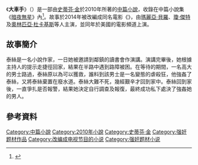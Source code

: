 {{infobox Book | 
| name            = 
大車手|  title_orig    = '''''Big Driver'''''
|image =
|   image_caption =
| author        = [[史蒂芬·金|史蒂芬·金]]
| country         = {{USA}}
| language        = [[英文|英文]]
| series          = 
|  genre         = [[中篇小說|中篇小說]]
|   release_date  = 2010年
}}
《'''大車手'''》（{{lang-en|''Big Driver''}}）是一部由[[史蒂芬·金|史蒂芬·金]]於2010年所著的[[中篇小說|中篇小說]]，收錄在中篇小說集《[[暗夜無星|暗夜無星]]》內<ref>{{Lien web|url=http://www.washingtonpost.com/wp-dyn/content/article/2010/10/26/AR2010102606493.html|title=''Full Dark, No Stars'', four novellas by horror writer Stephen King|author=Bill Sheehan|editor=''[[The_Washington_Post|The Washington Post]]''|date=27 octobre 2010|accessdate=22 octobre 2014|language=en|archive-date=2014-10-28|archive-url=https://web.archive.org/web/20141028095840/http://www.washingtonpost.com/wp-dyn/content/article/2010/10/26/AR2010102606493.html|dead-url=no}}</ref>。故事於2014年被改編成同名電影《{{link-en|大車手 (電影)|Big Driver (film)|Big Driver}}》，由[[瑪麗亞·貝羅|瑪麗亞·貝羅]]、[[瓊·傑特|瓊·傑特]]及[[奧林匹亞·杜卡基斯|奧林匹亞·杜卡基斯]]等人主演，並同年於美國的電影頻道上演。

==故事簡介==
泰絲是一名小說作家，一日她被邀請到鄰鎮的讀書會作演講。演講完畢後，她根據主持人的提示走捷徑回家，結果在半路中遇到路障被困。在等待的期間，一名高大的男士路過，泰絲原以為可以獲救，誰料到該男士是一名變態的虐殺狂，他強姦了泰絲，又將泰絲棄置在廢水道。泰絲大難不死，幾經艱辛才回到家中。泰絲回到家後，一直爭扎是否報警，結果她決定自行調查及報復，最終成功私下處決了強姦她的男人。
==參考資料==
{{REFLIST}}
{{暗夜無星}}
{{史蒂芬·金}}
{{小說小作品}}

{{DEFAULTSORT:Big Driver}}
[[Category:中篇小說|Category:中篇小說]]
[[Category:2010年小說|Category:2010年小說]]
[[Category:史蒂芬·金|Category:史蒂芬·金]]
[[Category:强奸题材作品|Category:强奸题材作品]]
[[Category:改编成电视节目的小说|Category:改编成电视节目的小说]]
[[Category:强奸题材小说|Category:强奸题材小说]]